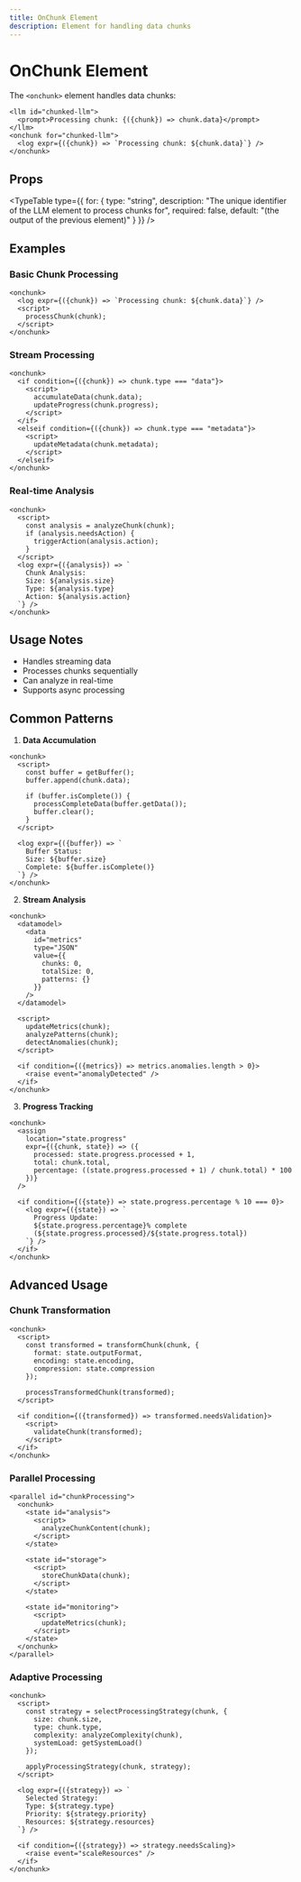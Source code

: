 ```yaml
---
title: OnChunk Element
description: Element for handling data chunks
---
```


# OnChunk Element

The `<onchunk>` element handles data chunks:

```mdx
<llm id="chunked-llm">
  <prompt>Processing chunk: {({chunk}) => chunk.data}</prompt>
</llm>
<onchunk for="chunked-llm">
  <log expr={({chunk}) => `Processing chunk: ${chunk.data}`} />
</onchunk>
```

## Props

<TypeTable type={{
    for: {
      type: "string",
      description: "The unique identifier of the LLM element to process chunks for",
      required: false,
      default: "(the output of the previous element)"
    }
  }} />

## Examples

### Basic Chunk Processing

```mdx
<onchunk>
  <log expr={({chunk}) => `Processing chunk: ${chunk.data}`} />
  <script>
    processChunk(chunk);
  </script>
</onchunk>
```

### Stream Processing

```mdx
<onchunk>
  <if condition={({chunk}) => chunk.type === "data"}>
    <script>
      accumulateData(chunk.data);
      updateProgress(chunk.progress);
    </script>
  </if>
  <elseif condition={({chunk}) => chunk.type === "metadata"}>
    <script>
      updateMetadata(chunk.metadata);
    </script>
  </elseif>
</onchunk>
```

### Real-time Analysis

```mdx
<onchunk>
  <script>
    const analysis = analyzeChunk(chunk);
    if (analysis.needsAction) {
      triggerAction(analysis.action);
    }
  </script>
  <log expr={({analysis}) => `
    Chunk Analysis:
    Size: ${analysis.size}
    Type: ${analysis.type}
    Action: ${analysis.action}
  `} />
</onchunk>
```

## Usage Notes

- Handles streaming data
- Processes chunks sequentially
- Can analyze in real-time
- Supports async processing

## Common Patterns

1. **Data Accumulation**
```mdx
<onchunk>
  <script>
    const buffer = getBuffer();
    buffer.append(chunk.data);
    
    if (buffer.isComplete()) {
      processCompleteData(buffer.getData());
      buffer.clear();
    }
  </script>
  
  <log expr={({buffer}) => `
    Buffer Status:
    Size: ${buffer.size}
    Complete: ${buffer.isComplete()}
  `} />
</onchunk>
```

2. **Stream Analysis**
```mdx
<onchunk>
  <datamodel>
    <data 
      id="metrics"
      type="JSON"
      value={{
        chunks: 0,
        totalSize: 0,
        patterns: {}
      }}
    />
  </datamodel>
  
  <script>
    updateMetrics(chunk);
    analyzePatterns(chunk);
    detectAnomalies(chunk);
  </script>
  
  <if condition={({metrics}) => metrics.anomalies.length > 0}>
    <raise event="anomalyDetected" />
  </if>
</onchunk>
```

3. **Progress Tracking**
```mdx
<onchunk>
  <assign 
    location="state.progress"
    expr={({chunk, state}) => ({
      processed: state.progress.processed + 1,
      total: chunk.total,
      percentage: ((state.progress.processed + 1) / chunk.total) * 100
    })}
  />
  
  <if condition={({state}) => state.progress.percentage % 10 === 0}>
    <log expr={({state}) => `
      Progress Update:
      ${state.progress.percentage}% complete
      (${state.progress.processed}/${state.progress.total})
    `} />
  </if>
</onchunk>
```

## Advanced Usage

### Chunk Transformation

```mdx
<onchunk>
  <script>
    const transformed = transformChunk(chunk, {
      format: state.outputFormat,
      encoding: state.encoding,
      compression: state.compression
    });
    
    processTransformedChunk(transformed);
  </script>
  
  <if condition={({transformed}) => transformed.needsValidation}>
    <script>
      validateChunk(transformed);
    </script>
  </if>
</onchunk>
```

### Parallel Processing

```mdx
<parallel id="chunkProcessing">
  <onchunk>
    <state id="analysis">
      <script>
        analyzeChunkContent(chunk);
      </script>
    </state>
    
    <state id="storage">
      <script>
        storeChunkData(chunk);
      </script>
    </state>
    
    <state id="monitoring">
      <script>
        updateMetrics(chunk);
      </script>
    </state>
  </onchunk>
</parallel>
```

### Adaptive Processing

```mdx
<onchunk>
  <script>
    const strategy = selectProcessingStrategy(chunk, {
      size: chunk.size,
      type: chunk.type,
      complexity: analyzeComplexity(chunk),
      systemLoad: getSystemLoad()
    });
    
    applyProcessingStrategy(chunk, strategy);
  </script>
  
  <log expr={({strategy}) => `
    Selected Strategy:
    Type: ${strategy.type}
    Priority: ${strategy.priority}
    Resources: ${strategy.resources}
  `} />
  
  <if condition={({strategy}) => strategy.needsScaling}>
    <raise event="scaleResources" />
  </if>
</onchunk>
